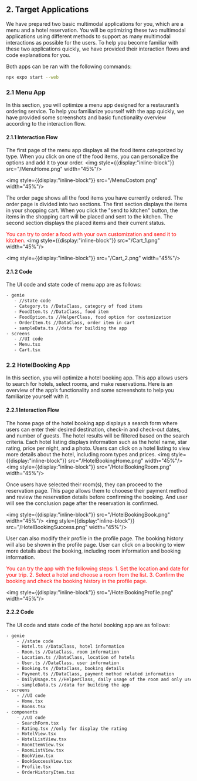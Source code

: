 ## 2. Target Applications
We have prepared two basic multimodal applications for you, which are a menu and a hotel reservation. 
You will be optimizing these two multimodal applications using different methods to support as many multimodal interactions as possible for the users. 
To help you become familiar with these two applications quickly, we have provided their interaction flows and code explanations for you.

Both apps can be ran with the following commands:
```bash
npx expo start --web
```

### 2.1 Menu App
In this section, you will optimize a menu app designed for a restaurant’s ordering service. 
To help you familiarize yourself with the app quickly, we have provided some screenshots and basic functionality overview according to the interaction flow.

#### 2.1.1 Interaction Flow
The first page of the menu app displays all the food items categorized by type. 
When you click on one of the food items, you can personalize the options and add it to your order.
<img style={{display:"inline-block"}} src="/MenuHome.png" width="45%"/>

<img style={{display:"inline-block"}} src="/MenuCostom.png" width="45%"/>

The order page shows all the food items you have currently ordered. 
The order page is divided into two sections. 
The first section displays the items in your shopping cart. 
When you click the "send to kitchen" button, the items in the shopping cart will be placed and sent to the kitchen. 
The second section displays the placed items and their current status. 

<font color="red">You can try to order a food with your own customization and send it to kitchen.</font>
<img style={{display:"inline-block"}} src="/Cart_1.png" width="45%"/>

<img style={{display:"inline-block"}} src="/Cart_2.png" width="45%"/>



#### 2.1.2 Code
The UI code and state code of menu app are as follows: 

 ```bash 
- genie
    - //state code
    - Category.ts //DataClass, category of food items
    - FoodItem.ts //DataClass, food item
    - FoodOption.ts //HelperClass, food option for costomization
    - OrderItem.ts //DataClass, order item in cart
    - sampleData.ts //data for building the app
- screens
    - //UI code
    - Menu.tsx
    - Cart.tsx
```

### 2.2 HotelBooking App
In this section, you will optimize a hotel booking app. 
This app allows users to search for hotels, select rooms, and make reservations. 
Here is an overview of the app’s functionality and some screenshots to help you familiarize yourself with it.

#### 2.2.1 Interaction Flow

The home page of the hotel booking app displays a search form where users can enter their desired destination, 
check-in and check-out dates, and number of guests. 
The hotel results will be filtered based on the search criteria.
Each hotel listing displays information such as the hotel name, star rating, price per night, and a photo.
Users can click on a hotel listing to view more details about the hotel, including room types and prices.
<img style={{display:"inline-block"}} src="/HotelBookingHome.png" width="45%"/>
<img style={{display:"inline-block"}} src="/HotelBookingRoom.png" width="45%"/>


Once users have selected their room(s), they can proceed to the reservation page. 
This page allows them to chooese their payment method and review the reservation details before confirming the booking.
And user will see the conclusion page after the reservation is confirmed.

<img style={{display:"inline-block"}} src="/HotelBookingBook.png" width="45%"/>
<img style={{display:"inline-block"}} src="/HotelBookingSuccess.png" width="45%"/>

User can also modify their profile in the profile page. The booking history will also be shown in the profile page.
User can click on a booking to view more details about the booking, including room information and booking information.

<font color="red">
You can try the app with the following steps:
1. Set the location and date for your trip.
2. Select a hotel and choose a room from the list.
3. Confirm the booking and check the booking history in the profile page.
</font>

<img style={{display:"inline-block"}} src="/HotelBookingProfile.png" width="45%"/>



#### 2.2.2 Code

The UI code and state code of the hotel booking app are as follows:

```bash
- genie
    - //state code
    - Hotel.ts //DataClass, hotel information
    - Room.ts //DataClass, room information
    - Location.ts //DataClass, location of hotels
    - User.ts //DataClass, user information
    - Booking.ts //DataClass, booking details
    - Payment.ts //DataClass, payment method related information
    - DailyUsage.ts //HelperClass, daily usage of the room and only use for manage the room availability
    - sampleData.ts //data for building the app
- screens
    - //UI code
    - Home.tsx
    - Rooms.tsx
- components
    - //UI code
    - SearchForm.tsx
    - Rating.tsx //only for display the rating
    - HotelView.tsx
    - HotelListView.tsx
    - RoomItemView.tsx
    - RoomListView.tsx
    - BookView.tsx
    - BookSuccessView.tsx
    - Profile.tsx
    - OrderHistoryItem.tsx
```
